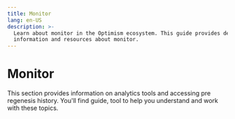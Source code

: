 ```yaml
---
title: Monitor
lang: en-US
description: >-
  Learn about monitor in the Optimism ecosystem. This guide provides detailed
  information and resources about monitor.
---
```



# Monitor

This section provides information on analytics tools and accessing pre regenesis history. You'll find guide, tool to help you understand and work with these topics.

<Cards>
  <Card title="Analytics tools" href="/builders/tools/monitor/analytics-tools" />

  <Card title="Accessing pre Regenesis history" href="/builders/tools/monitor/regenesis-history" />
</Cards>
